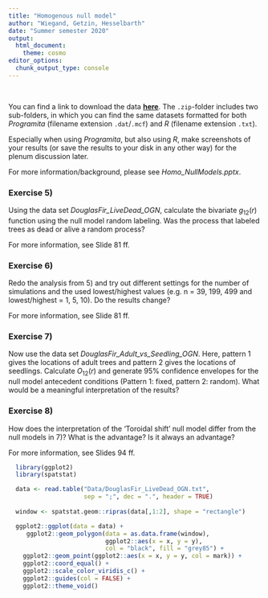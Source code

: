 ```yaml
---
title: "Homogenous null model"
author: "Wiegand, Getzin, Hesselbarth"
date: "Summer semester 2020"
output: 
  html_document:
    theme: cosmo
editor_options: 
  chunk_output_type: console
---
```


<br>

You can find a link to download the data [**here**](https://mhesselbarth.github.io/spatial_statistics_practicals/data.html). The `.zip`-folder includes two sub-folders, in which you can find the same datasets formatted for both *Programita* (filename extension `.dat`/`.mcf`) and *R* (filename extension `.txt`).

Especially when using *Programita*, but also using *R*, make screenshots of your results (or save the results to your disk in any other way) for the plenum discussion later.

For more information/background, please see *Homo_NullModels.pptx*.

### Exercise 5)
Using the data set *DouglasFir_LiveDead_OGN*, calculate the bivariate $g_{12}(r)$ function using the null model random labeling. Was the process that labeled trees as dead or alive a random process?

For more information, see Slide 81 ff.

### Exercise 6)
Redo the analysis from 5) and try out different settings for the number of simulations and the used lowest/highest values (e.g. n = 39, 199, 499 and lowest/highest = 1, 5, 10). Do the results change?

For more information, see Slide 81 ff.

### Exercise 7) 
Now use the data set *DouglasFir_Adult_vs_Seedling_OGN*. Here, pattern 1 gives the locations of adult trees and pattern 2 gives the locations of seedlings. Calculate $O_{12}(r)$ and generate 95% confidence envelopes for the null model antecedent conditions (Pattern 1: fixed, pattern 2: random). What would be a meaningful interpretation of the results?

### Exercise 8) 
How does the interpretation of the 'Toroidal shift' null model differ from the null models in 7)? What is the advantage? Is it always an advantage?

For more information, see  Slides 94 ff.

```r
  library(ggplot2)
  library(spatstat)

  data <- read.table("Data/DouglasFir_LiveDead_OGN.txt", 
                     sep = ";", dec = ".", header = TRUE)
  
  window <- spatstat.geom::ripras(data[,1:2], shape = "rectangle")

  ggplot2::ggplot(data = data) + 
     ggplot2::geom_polygon(data = as.data.frame(window),
                           ggplot2::aes(x = x, y = y),
                           col = "black", fill = "grey85") +
    ggplot2::geom_point(ggplot2::aes(x = x, y = y, col = mark)) + 
    ggplot2::coord_equal() + 
    ggplot2::scale_color_viridis_c() + 
    ggplot2::guides(col = FALSE) + 
    ggplot2::theme_void()
```
